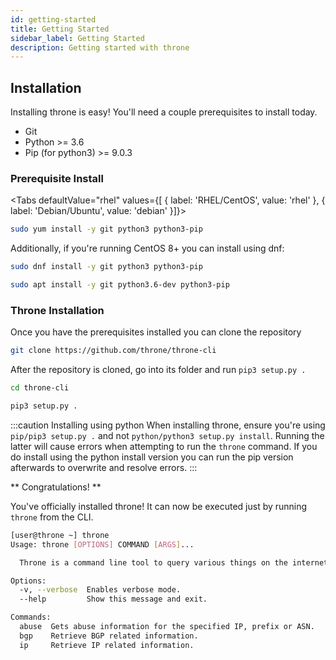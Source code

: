 ```yaml
---
id: getting-started
title: Getting Started
sidebar_label: Getting Started
description: Getting started with throne
---
```



## Installation

Installing throne is easy! You'll need a couple prerequisites to install today.

* Git
* Python >= 3.6
* Pip (for python3) >= 9.0.3

### Prerequisite Install

<Tabs
  defaultValue="rhel"
  values={[
    { label: 'RHEL/CentOS', value: 'rhel' },
    { label: 'Debian/Ubuntu', value: 'debian' }]}>

<TabItem value="rhel">

```bash
sudo yum install -y git python3 python3-pip
```
Additionally, if you're running CentOS 8+ you can install using dnf:

```bash
sudo dnf install -y git python3 python3-pip
```

</TabItem>

<TabItem value="debian">

```bash
sudo apt install -y git python3.6-dev python3-pip
```

</TabItem>

</Tabs>

### Throne Installation

Once you have the prerequisites installed you can clone the repository

```bash
git clone https://github.com/throne/throne-cli
```

After the repository is cloned, go into its folder and run `pip3 setup.py .`

```bash
cd throne-cli
```
```bash
pip3 setup.py .
```
:::caution Installing using python
When installing throne, ensure you're using `pip/pip3 setup.py .` and not `python/python3 setup.py install`.
Running the latter will cause errors when attempting to run the `throne` command. If you do install
using the python install version you can run the pip version afterwards to overwrite and resolve errors.
:::

** Congratulations! ** 

You've officially installed throne! It can now be executed just by running `throne` from the CLI.

```bash
[user@throne ~] throne
Usage: throne [OPTIONS] COMMAND [ARGS]...

  Throne is a command line tool to query various things on the internet.

Options:
  -v, --verbose  Enables verbose mode.
  --help         Show this message and exit.

Commands:
  abuse  Gets abuse information for the specified IP, prefix or ASN.
  bgp    Retrieve BGP related information.
  ip     Retrieve IP related information.
```
